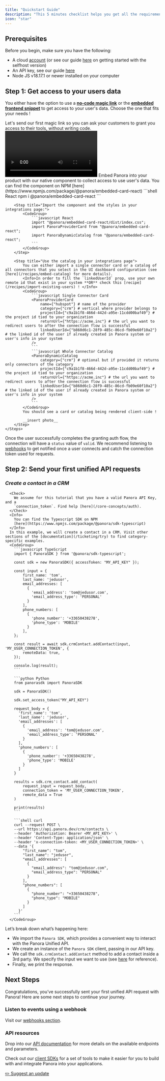 ```yaml
---
title: "Quickstart Guide"
description: "This 5 minutes checklist helps you get all the requirements to start adding integrations to your product. "
icon: "star"
---
```


## **Prerequisites**

Before you begin, make sure you have the following:

- A cloud [account](https://tally.so/r/w5ZoaN?source=docs_welcome) (or see our guide [here](/open-source/self-host-guide) on getting started with the selfhost version)
- An API key, see our guide [here](/core-concepts/auth)
- Node JS v18.17.1 or newer installed on your computer

## **Step 1: Get access to your users data**

You either have the option to use a [**no-code magic link**](/core-concepts/magic-links) or the [**embedded frontend snippet**](/recipes/embed-catalog) to get access to your user's data.
Choose the one that fits your needs !

<Steps titleSize="h3">
  <Step title="No Code: Magic links">
    Let's send our first magic link so you can ask your customers to grant you access to their tools, without writing code.
    <Frame type="glass">
      <video
        controls
        className="block"
        src="/images/magiclinkquickstart.mp4"
        alt="Hero Light"
      />
    </Frame>

    <Steps>
      <Step>Login to your [account dashboard](https://dashboard.panora.dev)</Step>
      <Step>
        Go to _Connections_ [section](https://dashboard.panora.dev/connections) and click button `Create a Magic Link`
      </Step>
      <Step>Click `Create a Unique Magic Link`</Step>
      <Step>
        You'll be asked for two informations: an `Origin User Email` (of the user
        you're creating the link for) and an `Origin User Identifier`. The `Origin
        User Identifier` is the id of the user you're inviting, as represented in your
        sofwtare. If you already have created a [Linked User](/recipes/import-existing-users) you have the option to select
        it.
      </Step>
      <Step>Click `Generate`</Step>
    </Steps>

  </Step>

  <Step title="For Developers: Native Integration">
    Embed Panora into your product with our native component to collect access to use user's data.
    <Info>
      You can find the component on NPM
      [here](https://www.npmjs.com/package/@panora/embedded-card-react)
    </Info>
    <Steps>
        <Step title="Install the package in your code:">
            <CodeGroup>
                ```shell React
                npm i @panora/embedded-card-react
                ```
            </CodeGroup>
        </Step>

        <Step title="Import the component and the styles in your integrations page:">
            <CodeGroup>
                ```javascript React
                import "@panora/embedded-card-react/dist/index.css";
                import PanoraProviderCard from "@panora/embedded-card-react";
                import PanoraDynamicCatalog from "@panora/embedded-card-react";
                ```
            </CodeGroup>
        </Step>

        <Step title="Use the catalog in your integrations page">
            You can either import a single connector card or a catalog of all connectors that you select in the UI dashboard configuration (see [here](/recipes/embed-catalog) for more details).
            <Info>In order to fill the `linkedUserId` prop, use your own remote id that exist in your system **OR** check this [recipe](/recipes/import-existing-users) ! </Info>
            <CodeGroup>
                ```javascript Single Connector Card
                <PanoraProviderCard
                    name={"hubspot"} # name of the provider
                    category={"crm"} # vertical where provider belongs to
                    projectId={"c9a1b1f8-466d-442d-a95e-11cdd00baf49"} # the project id tied to your organization
                    returnUrl={"https://acme.inc"} # the url you want to redirect users to after the connection flow is successful
                    linkedUserId={"b860d6c1-28f9-485c-86cd-fb09e60f10a2"}  # the linked id of the user if already created in Panora system or user's info in your system
                />
                ```
                ```javascript Whole Connector Catalog
                <PanoraDynamicCatalog
                    category={"crm"} # optional but if provided it returns only connectors of the category
                    projectId={"c9a1b1f8-466d-442d-a95e-11cdd00baf49"} # the project id tied to your organization
                    returnUrl={"https://acme.inc"} # the url you want to redirect users to after the connection flow is successful
                    linkedUserId={"b860d6c1-28f9-485c-86cd-fb09e60f10a2"}  # the linked id of the user if already created in Panora system or user's info in your system
                />
                ```
            </CodeGroup>
            You should see a card or catalog being rendered client-side !

            __insert photo__
        </Step>
    </Steps>

  </Step>
</Steps>

Once the user successfully completes the granting auth flow, the connection will have a `status` value of `valid`.
We recommend listening to [webhooks](/webhooks/overview) to get notified once a user connects and catch the connection token used for requests.

## **Step 2: Send your first unified API requests**

### _Create a contact in a CRM_

      <Check>
        We assume for this tutorial that you have a valid Panora API Key, and a
        `connection_token`. Find help [here](/core-concepts/auth).
      </Check>
      <Info>
        You can find the Typescript SDK on NPM
        [here](https://www.npmjs.com/package/@panora/sdk-typescript)
      </Info>
      In this example, we will create a contact in a CRM. Visit other sections of the [documentation](/ticketing/try) to find category-specific examples.
      <CodeGroup>
        ```javascript TypeScript
        import { PanoraSDK } from '@panora/sdk-typescript';

        const sdk = new PanoraSDK({ accessToken: "MY_API_KEY" });

        const input = {
            first_name: 'tom',
            last_name: 'jedusor',
            email_addresses: [
              {
                'email_address': 'tom@jedusor.com',
                'email_address_type': 'PERSONAL'
              }
            ],
            phone_numbers: [
              {
                'phone_number': '+33650438278',
                'phone_type': 'MOBILE'
              }
            ],
        };

        const result = await sdk.crmContact.addContact(input, 'MY_USER_CONNECTION_TOKEN', {
            remoteData: true,
        });

        console.log(result);
        ```

        ```python Python
        from panorasdk import PanoraSDK

        sdk = PanoraSDK()

        sdk.set_access_token("MY_API_KEY")

        request_body = {
          'first_name': 'tom',
          'last_name': 'jedusor',
          'email_addresses': [
            {
              'email_address': 'tom@jedusor.com',
              'email_address_type': 'PERSONAL'
            }
          ],
          'phone_numbers': [
            {
              'phone_number': '+33650438278',
              'phone_type': 'MOBILE'
            }
          ]
        }

        results = sdk.crm_contact.add_contact(
            request_input = request_body,
            connection_token = 'MY_USER_CONNECTION_TOKEN',
            remote_data = True
        )

        print(results)
        ```

        ```shell curl
        curl --request POST \
        --url https://api.panora.dev/crm/contacts \
        --header 'Authorization: Bearer <MY_API_KEY>' \
        --header 'Content-Type: application/json' \
        --header 'x-connection-token: <MY_USER_CONNECTION_TOKEN>' \
        --data '{
            "first_name": "tom",
            "last_name": "jedusor",
            "email_addresses": [
              {
                "email_address": "tom@jedusor.com",
                "email_address_type": "PERSONAL"
              }
            ],
            "phone_numbers": [
              {
                "phone_number": "+33650438278",
                "phone_type": "MOBILE"
              }
            ]
          }'
        ```
      </CodeGroup>

Let’s break down what’s happening here:

- We import the `Panora SDK`, which provides a convenient way to interact with the Panora Unified API.
- We create an instance of the `Panora SDK` client, passing in our API key.
- We call the `sdk.crmContact.addContact` method to add a contact inside a 3rd party. We specify the input we want to use (see [here](/crm/contacts/overview) for reference).
- Finally, we print the response.

## Next Steps

Congratulations, you’ve successfully sent your first unified API request with Panora! Here are some next steps to continue your journey.

### Listen to events using a webhook

Visit our [webhooks section](/webhooks/overview).

### API resources

Drop into our [API documentation](/api-reference/introduction) for more details on the available endpoints and parameters.

Check out our [client SDKs](/backend-sdk/typescript) for a set of tools to make it easier for you to build with and integrate Panora into your applications.

[✏️ Suggest an update](https://tally.so/r/mRD1QQ?feedback_source=home_quick-start)
